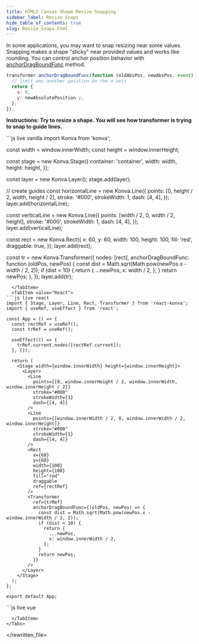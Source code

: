 ---
title: HTML5 Canvas Shape Resize Snapping
sidebar_label: Resize Snaps
hide_table_of_contents: true
slug: Resize_Snaps.html
---

In some applications, you may want to snap resizing near some values. Snapping makes a shape "sticky" near provided values and works like rounding.
You can control anchor position behavior with [anchorDragBoundFunc](https://konvajs.org/api/Konva.Transformer.html#anchorDragBoundFunc__anchor) method.

```js
transformer.anchorDragBoundFunc(function (oldAbsPos, newAbsPos, event) {
  // limit any another position on the x axis
  return {
    x: 0,
    y: newAbsolutePosition.y,
  };
});
```

**Instructions: Try to resize a shape. You will see how transformer is trying to snap to guide lines.**


<Tabs>
  <TabItem value="Vanilla" default>
```js live vanilla
import Konva from 'konva';

const width = window.innerWidth;
const height = window.innerHeight;

const stage = new Konva.Stage({
container: 'container',
width: width,
height: height,
});

const layer = new Konva.Layer();
stage.add(layer);

// create guides
const horizontalLine = new Konva.Line({
points: [0, height / 2, width, height / 2],
stroke: '#000',
strokeWidth: 1,
dash: [4, 4],
});
layer.add(horizontalLine);

const verticalLine = new Konva.Line({
points: [width / 2, 0, width / 2, height],
stroke: '#000',
strokeWidth: 1,
dash: [4, 4],
});
layer.add(verticalLine);

const rect = new Konva.Rect({
x: 60,
y: 60,
width: 100,
height: 100,
fill: 'red',
draggable: true,
});
layer.add(rect);

const tr = new Konva.Transformer({
nodes: [rect],
anchorDragBoundFunc: function (oldPos, newPos) {
const dist = Math.sqrt(Math.pow(newPos.x - width / 2, 2));
if (dist < 10) {
return {
...newPos,
x: width / 2,
};
}
return newPos;
},
});
layer.add(tr);

````
  </TabItem>
  <TabItem value="React">
```js live react
import { Stage, Layer, Line, Rect, Transformer } from 'react-konva';
import { useRef, useEffect } from 'react';

const App = () => {
  const rectRef = useRef();
  const trRef = useRef();

  useEffect(() => {
    trRef.current.nodes([rectRef.current]);
  }, []);

  return (
    <Stage width={window.innerWidth} height={window.innerHeight}>
      <Layer>
        <Line
          points={[0, window.innerHeight / 2, window.innerWidth, window.innerHeight / 2]}
          stroke="#000"
          strokeWidth={1}
          dash={[4, 4]}
        />
        <Line
          points={[window.innerWidth / 2, 0, window.innerWidth / 2, window.innerHeight]}
          stroke="#000"
          strokeWidth={1}
          dash={[4, 4]}
        />
        <Rect
          x={60}
          y={60}
          width={100}
          height={100}
          fill="red"
          draggable
          ref={rectRef}
        />
        <Transformer
          ref={trRef}
          anchorDragBoundFunc={(oldPos, newPos) => {
            const dist = Math.sqrt(Math.pow(newPos.x - window.innerWidth / 2, 2));
            if (dist < 10) {
              return {
                ...newPos,
                x: window.innerWidth / 2,
              };
            }
            return newPos;
          }}
        />
      </Layer>
    </Stage>
  );
};

export default App;
````

  </TabItem>
  <TabItem value="Vue">
```js live vue
<template>
  <v-stage :config="stageSize">
    <v-layer>
      <v-line :config="horizontalLineConfig" />
      <v-line :config="verticalLineConfig" />
      <v-rect
        :config="rectConfig"
        ref="rectRef"
      />
      <v-transformer
        :config="transformerConfig"
        ref="transformerRef"
      />
    </v-layer>
  </v-stage>
</template>

<script setup>
import { ref, onMounted } from 'vue';

const stageSize = {
  width: window.innerWidth,
  height: window.innerHeight
};

const horizontalLineConfig = {
  points: [0, window.innerHeight / 2, window.innerWidth, window.innerHeight / 2],
  stroke: '#000',
  strokeWidth: 1,
  dash: [4, 4]
};

const verticalLineConfig = {
  points: [window.innerWidth / 2, 0, window.innerWidth / 2, window.innerHeight],
  stroke: '#000',
  strokeWidth: 1,
  dash: [4, 4]
};

const rectConfig = {
  x: 60,
  y: 60,
  width: 100,
  height: 100,
  fill: 'red',
  draggable: true
};

const transformerConfig = {
  anchorDragBoundFunc: (oldPos, newPos) => {
    const dist = Math.sqrt(Math.pow(newPos.x - window.innerWidth / 2, 2));
    if (dist < 10) {
      return {
        ...newPos,
        x: window.innerWidth / 2,
      };
    }
    return newPos;
  }
};

const rectRef = ref(null);
const transformerRef = ref(null);

onMounted(() => {
  transformerRef.value.getNode().nodes([rectRef.value.getNode()]);
});
</script>

```
  </TabItem>
</Tabs>
```

</rewritten_file>
